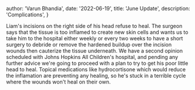   author: 'Varun Bhandia',
  date: '2022-06-19',
  title: 'June Update',
  description: 'Complications',
}


Liam's incisions on the right side of his head refuse to heal. The surgeon says that the tissue is too inflamed to create new skin cells and wants us to take him to the hospital either weekly or every two weeks to have a short surgery to debride or remove the hardened buildup over the incision wounds then cauterize the tissue underneath. We have a second opinion scheduled with Johns Hopkins All Children's hospital, and pending any further advice we're going to proceed with a plan to try to get his poor little head to heal. Topical medications like hydrocortisone which would reduce the inflamation are preventing any healing, so he's stuck in a terrible cycle where the wounds won't heal on their own.
